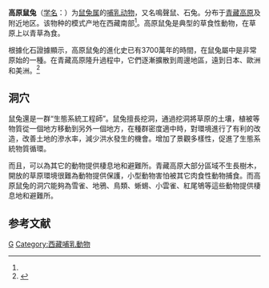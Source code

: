{{Speciesbox 
| genus = Ochotona 
| species = curzoniae
| image = Plateau pika of the Tibetan Plateau.jpg
| status = NE
| status_system = IUCN3.1
| authority = Hodgson, 1858<ref name='id1222'>{{cite web| url =http://www.bioinfo.cn/db05/BjdwSpecies.php?action=view&id=1222| title =高原鼠兔| work =《中国动物物种编目数据库》| publisher =中国科学院微生物研究所| author =中国科学院动物研究所| accessdate =2009-04-04| deadurl =yes| archiveurl =https://web.archive.org/web/20160305082805/http://www.bioinfo.cn/db05/BjdwSpecies.php?action=view&id=1222| archivedate =2016-03-05}}</ref>
}}

'''高原鼠兔'''（[[学名|学名]]：{{lang|la|''Ochotona curzoniae''}}）为[[鼠兔属|鼠兔属]]的[[哺乳动物|哺乳动物]]，又名鳴聲鼠、石兔。分布于[[青藏高原|青藏高原]]及附近地区。该物种的模式产地在西藏南部<ref name='id1222'/>。高原鼠兔是典型的草食性動物，在草原上以青草為食。

根據化石證據顯示，高原鼠兔的進化史已有3700萬年的時間，在鼠兔屬中是非常原始的一種。在青藏高原隆升過程中，它們逐漸擴散到周邊地區，遠到日本、歐洲和美洲。<ref>{{cite web |title=高原鼠兔：朋友还是敌人—新闻—科学网 |url=http://news.sciencenet.cn/htmlnews/2017/9/387509.shtm |website=news.sciencenet.cn |access-date=2018-08-10 |archive-date=2020-05-13 |archive-url=https://web.archive.org/web/20200513023535/http://news.sciencenet.cn/htmlnews/2017/9/387509.shtm |dead-url=no }}</ref>

== 洞穴 ==

鼠兔還是一群“生態系統工程師”。鼠兔擅長挖洞，通過挖洞將草原的土壤，植被等物質從一個地方移動到另外一個地方，在種群密度適中時，對環境進行了有利的改造，改善土地的滲水率，減少洪水發生的機會。增加了景觀多樣性，促進了生態系統物質循環。

而且，可以為其它的動物提供棲息地和避難所。青藏高原大部分區域不生長樹木，開放的草原環境很難為動物提供保護，小型動物害怕被其它肉食性動物捕食。而高原鼠兔的洞穴能夠為雪雀、地鴉、鳥類、蜥蜴、小雲雀、紅尾鴝等這些動物提供棲息地和避難所。

== 参考文献 ==
{{reflist}}
{{Taxonbar|from=Q1366839}}

[[Category:鼠兔属|G]]
[[Category:西藏哺乳動物|Category:西藏哺乳動物]]